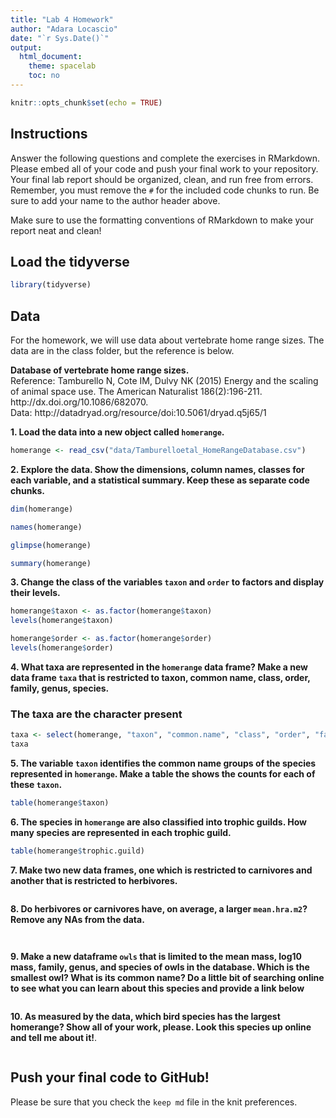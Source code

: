 ---
title: "Lab 4 Homework"
author: "Adara Locascio"
date: "`r Sys.Date()`"
output:
  html_document:
    theme: spacelab
    toc: no
---

```{r setup, include=FALSE}
knitr::opts_chunk$set(echo = TRUE)
```

## Instructions
Answer the following questions and complete the exercises in RMarkdown. Please embed all of your code and push your final work to your repository. Your final lab report should be organized, clean, and run free from errors. Remember, you must remove the `#` for the included code chunks to run. Be sure to add your name to the author header above.  

Make sure to use the formatting conventions of RMarkdown to make your report neat and clean!  

## Load the tidyverse
```{r message=FALSE, warning=FALSE}
library(tidyverse)
```

## Data
For the homework, we will use data about vertebrate home range sizes. The data are in the class folder, but the reference is below.  

**Database of vertebrate home range sizes.**  
Reference: Tamburello N, Cote IM, Dulvy NK (2015) Energy and the scaling of animal space use. The American Naturalist 186(2):196-211. http://dx.doi.org/10.1086/682070.  
Data: http://datadryad.org/resource/doi:10.5061/dryad.q5j65/1  

**1. Load the data into a new object called `homerange`.**
```{r}
homerange <- read_csv("data/Tamburelloetal_HomeRangeDatabase.csv")
```

**2. Explore the data. Show the dimensions, column names, classes for each variable, and a statistical summary. Keep these as separate code chunks.**  
```{r}
dim(homerange)
```
```{r}
names(homerange)
```
```{r}
glimpse(homerange)
```

```{r}
summary(homerange)
```

**3. Change the class of the variables `taxon` and `order` to factors and display their levels.**  
```{r}
homerange$taxon <- as.factor(homerange$taxon)
levels(homerange$taxon)
```
```{r}
homerange$order <- as.factor(homerange$order)
levels(homerange$order)
```

**4. What taxa are represented in the `homerange` data frame? Make a new data frame `taxa` that is restricted to taxon, common name, class, order, family, genus, species.** 

### The taxa are the character present
```{r}
taxa <- select(homerange, "taxon", "common.name", "class", "order", "family", "genus", "species")
taxa
```

**5. The variable `taxon` identifies the common name groups of the species represented in `homerange`. Make a table the shows the counts for each of these `taxon`.**  
```{r}
table(homerange$taxon)
```

**6. The species in `homerange` are also classified into trophic guilds. How many species are represented in each trophic guild.**  
```{r}
table(homerange$trophic.guild)
```

**7. Make two new data frames, one which is restricted to carnivores and another that is restricted to herbivores.**  
```{r}

```

**8. Do herbivores or carnivores have, on average, a larger `mean.hra.m2`? Remove any NAs from the data.**  
```{r}

```

```{r}

```

**9. Make a new dataframe `owls` that is limited to the mean mass, log10 mass, family, genus, and species of owls in the database. Which is the smallest owl? What is its common name? Do a little bit of searching online to see what you can learn about this species and provide a link below** 
```{r}

```

**10. As measured by the data, which bird species has the largest homerange? Show all of your work, please. Look this species up online and tell me about it!**.  
```{r}

```

## Push your final code to GitHub!
Please be sure that you check the `keep md` file in the knit preferences.   